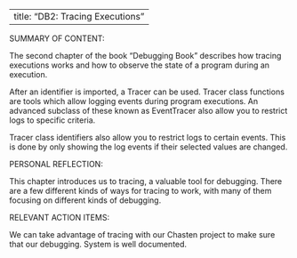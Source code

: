 

---
title: "DB2: Tracing Executions"
---

SUMMARY OF CONTENT:

The second chapter of the book "Debugging Book" describes how tracing executions works and how to observe the state of a program during an execution.

After an identifier is imported, a Tracer can be used. Tracer class functions are tools which allow logging events during program executions. An advanced subclass of these known as EventTracer also allow you to restrict logs to specific criteria.

Tracer class identifiers also allow you to restrict logs to certain events. This is done by only showing the log events if their selected values are changed.


PERSONAL REFLECTION:

This chapter introduces us to tracing, a valuable tool for debugging. There are a few different kinds of ways for tracing to work, with many of them focusing on different kinds of debugging.

RELEVANT ACTION ITEMS:

We can take advantage of tracing with our Chasten project to make sure that our debugging. System is well documented.